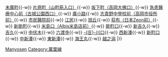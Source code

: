 {{鐵道路線|
| 模板名稱 = 萬葉線
| Logo = 
| 名稱 = [[萬葉線]]（[[高岡軌道線]]、[[新湊港線]]）
| 代表色  =  red
| 背景顏色 = #FFFFFF 
| 車站列表 = [[高岡車站|高岡站]]{{-w}} [[末廣町停留場 (富山縣)|末廣町]]{{-w}} [[片原町停留場|片原町（山町筋入口）]]{{-w}} [[坂下町停留場|坂下町（高岡大佛口）]]{{-w}} [[急患醫療中心前停留場|急患醫療中心前（古城公園西口）]]{{-w}} [[廣小路停留場|廣小路]]{{-w}} [[志貴野中學校前停留場|志貴野中學校前（高岡市役所前）]]{{-w}} [[市民醫院前停留場|市民醫院前]]{{-w}} [[江尻停留場|江尻]]{{-w}} [[旭丘停留場|旭丘]]{{-w}} [[荻布停留場|荻布（日本Zeon前）]]{{-w}} [[新能町停留場|新能町]]{{-w}} [[米島口停留場|米島口（Albis米島店前）]]{{-w}} [[能町口停留場|能町口]]{{-w}} [[新吉久停留場|新吉久]]{{-w}} [[吉久停留場|吉久]]{{-w}} [[中伏木停留場|中伏木]]{{-w}} [[六渡寺站|六渡寺]]{{-w}} [[庄川口站|-{庄}-川口]]{{-w}} [[西新湊站|西新湊]]{{-w}} [[新町口站|新町口]]{{-w}} [[中新湊站|中新湊]]{{-w}} [[東新湊站|東新湊]]{{-w}} [[海王丸站|海王丸]]{{-w}} [[越之潟站|越之潟]]
|}}<noinclude>
[[Category:日本鐵路路線模板|Manyosen]]
[[Category:萬葉線]]
</noinclude>